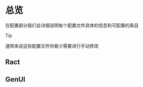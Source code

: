 
# 总览

在配置部分我们会详细说明每个配置文件具体的信息和可配置的条目

> [!TIP]
>
> 通常来说这些配置文件你极少需要进行手动修改

## Ract

<Container>
    <MyLinkCard
        href="/doc/config/env"
        title=".env"
        description=".env是Ract对于env.toml的指向文件"
    />
</Container>
<Container>
    <MyLinkCard
        href="/doc/config/env"
        title="env.toml"
        description="env.toml是Ract的环境配置文件，由这个文件中的内容Ract可以找到使用者开发时的环境依赖项。"
    />
</Container>
<Container>
    <MyLinkCard
        href="/doc/config/ract_toml"
        title=".ract"
        description=".ract是Ract编译器的配置文件，它使用toml格式。"
    />
</Container>

## GenUI

<Container>
    <MyLinkCard
        href="/doc/config/gen_ui_toml"
        title="gen_ui.toml"
        description="gen_ui.toml是GenUI项目的配置文件，它为编译器配置具体的项目信息和编译底层以及开发时插件。"
    />
</Container>